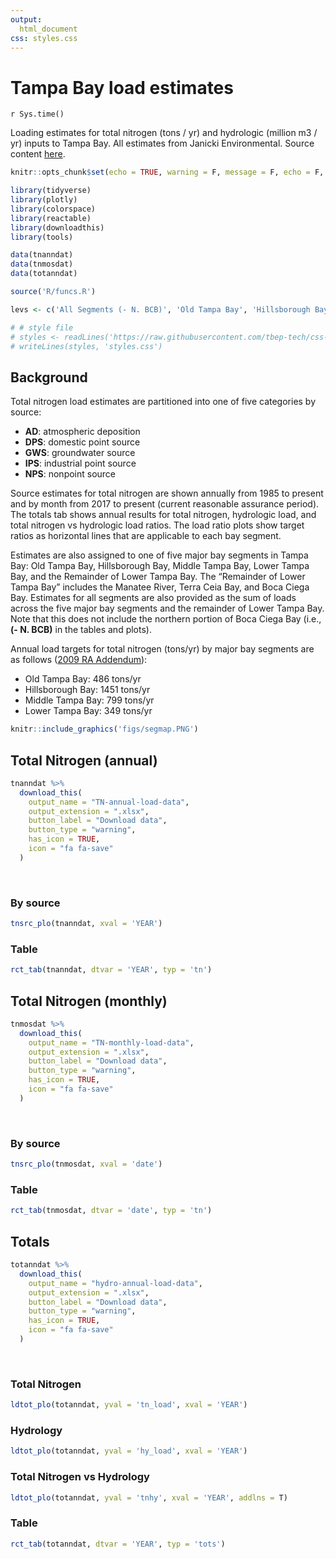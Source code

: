 ```yaml
---
output: 
  html_document
css: styles.css
---
```


# Tampa Bay load estimates {.tabset}

`r Sys.time()` 

Loading estimates for total nitrogen (tons / yr) and hydrologic (million m3 / yr) inputs to Tampa Bay.  All estimates from Janicki Environmental. Source content [here](https://github.com/tbep-tech/load-estimates).

```r
knitr::opts_chunk$set(echo = TRUE, warning = F, message = F, echo = F, fig.path = 'figs/', fig.path = 'figures/')

library(tidyverse)
library(plotly)
library(colorspace)
library(reactable)
library(downloadthis)
library(tools)

data(tnanndat)
data(tnmosdat)
data(totanndat)

source('R/funcs.R')

levs <- c('All Segments (- N. BCB)', 'Old Tampa Bay', 'Hillsborough Bay', 'Middle Tampa Bay', 'Lower Tampa Bay', 'Remainder Lower Tampa Bay')

# # style file
# styles <- readLines('https://raw.githubusercontent.com/tbep-tech/css-styling/master/styles.css')
# writeLines(styles, 'styles.css')
```

## Background 

Total nitrogen load estimates are partitioned into one of five categories by source: 

* __AD__: atmospheric deposition
* __DPS__: domestic point source
* __GWS__: groundwater source
* __IPS__: industrial point source
* __NPS__: nonpoint source

Source estimates for total nitrogen are shown annually from 1985 to present and by month from 2017 to present (current reasonable assurance period).  The totals tab shows annual results for total nitrogen, hydrologic load, and total nitrogen vs hydrologic load ratios. The load ratio plots show target ratios as horizontal lines that are applicable to each bay segment. 

Estimates are also assigned to one of five major bay segments in Tampa Bay: Old Tampa Bay, Hillsborough Bay, Middle Tampa Bay, Lower Tampa Bay, and the Remainder of Lower Tampa Bay.  The "Remainder of Lower Tampa Bay" includes the Manatee River, Terra Ceia Bay, and Boca Ciega Bay.  Estimates for all segments are also provided as the sum of loads across the five major bay segments and the remainder of Lower Tampa Bay.  Note that this does not include the northern portion of Boca Ciega Bay (i.e., __(- N. BCB)__ in the tables and plots).  

Annual load targets for total nitrogen (tons/yr) by major bay segments are as follows ([2009 RA Addendum](https://drive.google.com/file/d/10IjJAfcGFf007a5VdPXAUtUi4dx-cmsA/view)):

* Old Tampa Bay: 486 tons/yr
* Hillsborough Bay: 1451 tons/yr
* Middle Tampa Bay: 799 tons/yr
* Lower Tampa Bay:  349 tons/yr

```r
knitr::include_graphics('figs/segmap.PNG')
```

## Total Nitrogen (annual) {.tabset .tabset-pills}

```r
tnanndat %>%
  download_this(
    output_name = "TN-annual-load-data",
    output_extension = ".xlsx",
    button_label = "Download data",
    button_type = "warning",
    has_icon = TRUE,
    icon = "fa fa-save"
  )
```

<br>

### By source

```r
tnsrc_plo(tnanndat, xval = 'YEAR')
```

### Table

```r
rct_tab(tnanndat, dtvar = 'YEAR', typ = 'tn')
```

## Total Nitrogen (monthly) {.tabset .tabset-pills}

```r
tnmosdat %>%
  download_this(
    output_name = "TN-monthly-load-data",
    output_extension = ".xlsx",
    button_label = "Download data",
    button_type = "warning",
    has_icon = TRUE,
    icon = "fa fa-save"
  )
```

<br>

### By source

```r
tnsrc_plo(tnmosdat, xval = 'date')
```

### Table

```r
rct_tab(tnmosdat, dtvar = 'date', typ = 'tn')
```

## Totals {.tabset .tabset-pills}

```r
totanndat %>%
  download_this(
    output_name = "hydro-annual-load-data",
    output_extension = ".xlsx",
    button_label = "Download data",
    button_type = "warning",
    has_icon = TRUE,
    icon = "fa fa-save"
  )
```

<br>

### Total Nitrogen

```r
ldtot_plo(totanndat, yval = 'tn_load', xval = 'YEAR')
```

### Hydrology

```r
ldtot_plo(totanndat, yval = 'hy_load', xval = 'YEAR')
```

### Total Nitrogen vs Hydrology

```r
ldtot_plo(totanndat, yval = 'tnhy', xval = 'YEAR', addlns = T)
```

### Table 

```r
rct_tab(totanndat, dtvar = 'YEAR', typ = 'tots')
```
